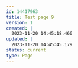 ---
id: 14417963
title: Test page 9
version: 1
created: |
  2023-11-20 14:45:18.466
updated: |
  2023-11-20 14:45:45.179
status: current
type: Page
---



